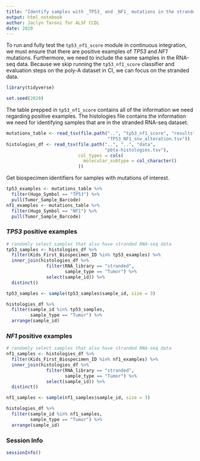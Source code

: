 ```yaml
---
title: "Identify samples with _TP53_ and _NF1_ mutations in the stranded RNA-seq dataset"
output: html_notebook
author: Jaclyn Taroni for ALSF CCDL
date: 2020
---
```


To run and fully test the `tp53_nf1_score` module in continuous integration, we must ensure that there are positive examples of _TP53_ and _NF1_ mutations.
Furthermore, we need to include the same samples in the RNA-seq data.
Because we skip running the `tp53_nf1_score` classifier and evaluation steps on the poly-A dataset in CI, we can focus on the stranded data.

```r
library(tidyverse)
```

```r
set.seed(2020)
```

The table prepped in `tp53_nf1_score` contains all of the information we need regarding positive examples.
The histologies file contains the information we need for identifying samples that are in the stranded RNA-seq dataset.

```r
mutations_table <- read_tsv(file.path("..", "tp53_nf1_score", "results", 
                                      "TP53_NF1_snv_alteration.tsv"))
histologies_df <- read_tsv(file.path("..", "..", "data", 
                                     "pbta-histologies.tsv"),
                           col_types = cols(
                             molecular_subtype = col_character()
                           ))
```

Get biospecimen identifiers for samples with mutations of interest.

```r
tp53_examples <- mutations_table %>%
  filter(Hugo_Symbol == "TP53") %>%
  pull(Tumor_Sample_Barcode)
nf1_examples <- mutations_table %>%
  filter(Hugo_Symbol == "NF1") %>%
  pull(Tumor_Sample_Barcode)
```

### _TP53_ positive examples

```r
# randomly select samples that also have stranded RNA-seq data
tp53_samples <- histologies_df %>%
  filter(Kids_First_Biospecimen_ID %in% tp53_examples) %>%
  inner_join(histologies_df %>%
               filter(RNA_library == "stranded",
                      sample_type == "Tumor") %>%
               select(sample_id)) %>%
  distinct()

tp53_samples <- sample(tp53_samples$sample_id, size = 3)
```

```r
histologies_df %>%
  filter(sample_id %in% tp53_samples,
         sample_type == "Tumor") %>%
  arrange(sample_id)
```

### _NF1_ positive examples

```r
# randomly select samples that also have stranded RNA-seq data
nf1_samples <- histologies_df %>%
  filter(Kids_First_Biospecimen_ID %in% nf1_examples) %>%
  inner_join(histologies_df %>%
               filter(RNA_library == "stranded",
                      sample_type == "Tumor") %>%
               select(sample_id)) %>%
  distinct()

nf1_samples <- sample(nf1_samples$sample_id, size = 3)
```

```r
histologies_df %>%
  filter(sample_id %in% nf1_samples,
         sample_type == "Tumor") %>%
  arrange(sample_id)
```

### Session Info

```r
sessionInfo()
```

